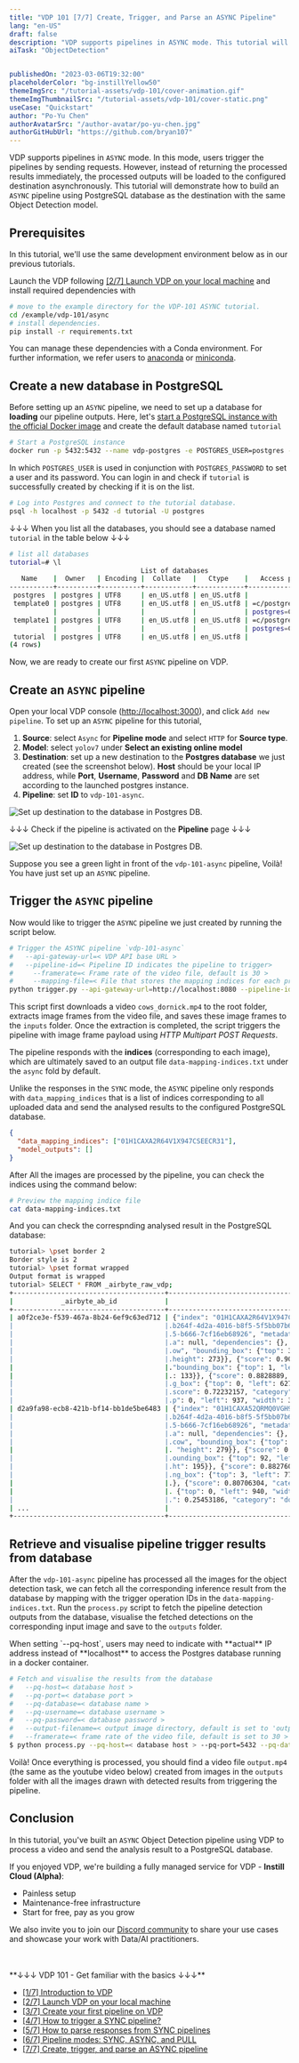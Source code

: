 ```yaml
---
title: "VDP 101 [7/7] Create, Trigger, and Parse an ASYNC Pipeline"
lang: "en-US"
draft: false
description: "VDP supports pipelines in ASYNC mode. This tutorial will demonstrate how to build an ASYNC pipeline using PostgreSQL database as the destination with the the same Object Detection model."
aiTask: "ObjectDetection"


publishedOn: "2023-03-06T19:32:00"
placeholderColor: "bg-instillYellow50"
themeImgSrc: "/tutorial-assets/vdp-101/cover-animation.gif"
themeImgThumbnailSrc: "/tutorial-assets/vdp-101/cover-static.png"
useCase: "Quickstart"
author: "Po-Yu Chen"
authorAvatarSrc: "/author-avatar/po-yu-chen.jpg"
authorGitHubUrl: "https://github.com/bryan107"
---
```


VDP supports pipelines in `ASYNC` mode. In this mode, users trigger the pipelines by sending requests.
However, instead of returning the processed results immediately, the processed outputs will be loaded to the configured destination asynchronously.
This tutorial will demonstrate how to build an `ASYNC` pipeline using PostgreSQL database as the destination with the same Object Detection model.

## Prerequisites

In this tutorial, we'll use the same development environment below as in our previous tutorials.

Launch the VDP following [[2/7] Launch VDP on your local machine](/tutorials/vdp-101-2-quickstart/?utm_source=blog&utm_medium=link&utm_campaign=vdp-101-7-create-trigger-parse-an-async-pipeline) and install required dependencies with

```bash
# move to the example directory for the VDP-101 ASYNC tutorial.
cd /example/vdp-101/async
# install dependencies.
pip install -r requirements.txt
```

You can manage these dependencies with a Conda environment. For further information, we refer users to [anaconda](https://docs.anaconda.com/anaconda/install/silent-mode/) or [miniconda](https://docs.conda.io/projects/conda/en/latest/user-guide/install/index.html#installing-conda-on-a-system-that-has-other-python-installations-or-packages).

## Create a new database in PostgreSQL

Before setting up an `ASYNC` pipeline, we need to set up a database for **loading** our pipeline outputs.
Here, let's [start a PostgreSQL instance with the official Docker image](https://hub.docker.com/_/postgres) and create the default database named `tutorial`

```bash
# Start a PostgreSQL instance
docker run -p 5432:5432 --name vdp-postgres -e POSTGRES_USER=postgres -e POSTGRES_PASSWORD=password -e POSTGRES_DB=tutorial -d postgres
```

In which `POSTGRES_USER` is used in conjunction with `POSTGRES_PASSWORD` to set a user and its password.
You can login in and check if `tutorial` is successfully created by checking if it is on the list.

```bash
# Log into Postgres and connect to the tutorial database.
psql -h localhost -p 5432 -d tutorial -U postgres
```

↓↓↓ When you list all the databases, you should see a database named `tutorial` in the table below ↓↓↓

```bash
# list all databases
tutorial=# \l
                                 List of databases
   Name    |  Owner   | Encoding |  Collate   |   Ctype    |   Access privileges
-----------+----------+----------+------------+------------+-----------------------
 postgres  | postgres | UTF8     | en_US.utf8 | en_US.utf8 |
 template0 | postgres | UTF8     | en_US.utf8 | en_US.utf8 | =c/postgres          +
           |          |          |            |            | postgres=CTc/postgres
 template1 | postgres | UTF8     | en_US.utf8 | en_US.utf8 | =c/postgres          +
           |          |          |            |            | postgres=CTc/postgres
 tutorial  | postgres | UTF8     | en_US.utf8 | en_US.utf8 |
(4 rows)
```

Now, we are ready to create our first `ASYNC` pipeline on VDP.

## Create an `ASYNC` pipeline

Open your local VDP console ([http://localhost:3000](http://localhost:3000)), and click `Add new pipeline`. To set up an `ASYNC` pipeline for this tutorial,

1. **Source**: select `Async` for **Pipeline mode** and select `HTTP` for **Source type**.
2. **Model**: select `yolov7` under **Select an existing online model**
3. **Destination**: set up a new destination to the **Postgres database** we just created (see the screenshot below). **Host** should be your local IP address, while **Port**, **Username**, **Password** and **DB Name** are set according to the launched postgres instance.
4. **Pipeline**: set **ID** to `vdp-101-async`.

<img
  src="/tutorial-assets/vdp-101/7-async-pipeline/async-add-destination.png"
  alt="Set up destination to the database in Postgres DB."
/>

↓↓↓ Check if the pipeline is activated on the **Pipeline** page ↓↓↓

<img
  src="/tutorial-assets/vdp-101/7-async-pipeline/async-pipeline-list.png"
  alt="Set up destination to the database in Postgres DB."
/>

Suppose you see a green light in front of the `vdp-101-async` pipeline, Voilà! You have just set up an `ASYNC` pipeline.

## Trigger the `ASYNC` pipeline

Now would like to trigger the `ASYNC` pipeline we just created by running the script below.

```bash
# Trigger the ASYNC pipeline `vdp-101-async`
#   --api-gateway-url=< VDP API base URL >
#   --pipeline-id=< Pipeline ID indicates the pipeline to trigger>
#	  --framerate=< Frame rate of the video file, default is 30 >
#	  --mapping-file=< File that stores the mapping indices for each processed image, default is 'data-mapping-indices.txt' >
python trigger.py --api-gateway-url=http://localhost:8080 --pipeline-id=vdp-101-async --framerate=30 --mapping-file=data-mapping-indices.txt
```

This script first downloads a video `cows_dornick.mp4` to the root folder, extracts image frames from the video file, and saves these image frames to the `inputs` folder. Once the extraction is completed, the script triggers the pipeline with image frame payload using _HTTP Multipart POST Requests_.

The pipeline responds with the **indices** (corresponding to each image), which are ultimately saved to an output file `data-mapping-indices.txt` under the `async` fold by default.

Unlike the responses in the `SYNC` mode, the `ASYNC` pipeline only responds with `data_mapping_indices` that is a list of indices corresponding to all uploaded data and send the analysed results to the configured PostgreSQL database.

```json
{
  "data_mapping_indices": ["01H1CAXA2R64V1X947CSEECR31"],
  "model_outputs": []
}
```

After All the images are processed by the pipeline, you can check the indices using the command below:

```bash
# Preview the mapping indice file
cat data-mapping-indices.txt
```

And you can check the correspnding analysed result in the PostgreSQL database:

```bash
tutorial> \pset border 2
Border style is 2
tutorial> \pset format wrapped
Output format is wrapped
tutorial> SELECT * FROM _airbyte_raw_vdp;
+--------------------------------------+-------------------------------------------------------------------------------------------------------------------------------------------------------------------------------+----------------------------+
|            _airbyte_ab_id            |                                                                                 _airbyte_data                                                                                 |    _airbyte_emitted_at     |
+--------------------------------------+-------------------------------------------------------------------------------------------------------------------------------------------------------------------------------+----------------------------+
| a0f2ce3e-f539-467a-8b24-6ef9c63ed712 | {"index": "01H1CAXA2R64V1X947CSEECR31", "model": "models/yolov7", "pipeline": {"name": "pipelines/vdp-101-async", "recipe": {"version": "v1alpha", "components": [{"id": "fc0.| 2023-05-26 15:30:26.938+00 |
|                                      |.b264f-4d2a-4016-b8f5-5f5bb07b683c", "metadata": null, "dependencies": {}, "resource_name": "source-connectors/source-http", "resource_detail": {}}, {"id": "93edf60f-f182-4c4.|                            |
|                                      |.5-b666-7cf16eb68926", "metadata": null, "dependencies": {}, "resource_name": "models/yolov7", "resource_detail": {}}, {"id": "8327f4cd-6582-48d5-bf9e-963cce30f9c2", "metadat.|                            |
|                                      |.a": null, "dependencies": {}, "resource_name": "destination-connectors/postgres-db", "resource_detail": {}}]}}, "detection": {"objects": [{"score": 0.9524831, "category": "c.|                            |
|                                      |.ow", "bounding_box": {"top": 328, "left": 481, "width": 515, "height": 389}}, {"score": 0.9065536, "category": "cow", "bounding_box": {"top": 133, "left": 1, "width": 405, ".|                            |
|                                      |.height": 273}}, {"score": 0.9017271, "category": "cow", "bounding_box": {"top": 288, "left": 857, "width": 422, "height": 407}}, {"score": 0.89512527, "category": "person", .|                            |
|                                      |."bounding_box": {"top": 1, "left": 474, "width": 112, "height": 197}}, {"score": 0.8950028, "category": "cow", "bounding_box": {"top": 3, "left": 775, "width": 405, "height".|                            |
|                                      |.: 133}}, {"score": 0.8828889, "category": "cow", "bounding_box": {"top": 99, "left": 795, "width": 483, "height": 237}}, {"score": 0.75729924, "category": "person", "boundin.|                            |
|                                      |.g_box": {"top": 0, "left": 627, "width": 48, "height": 75}}, {"score": 0.73897225, "category": "cow", "bounding_box": {"top": 0, "left": 0, "width": 172, "height": 131}}, {".|                            |
|                                      |.score": 0.72232157, "category": "dog", "bounding_box": {"top": 535, "left": 131, "width": 412, "height": 184}}, {"score": 0.59892243, "category": "cow", "bounding_box": {"to.|                            |
|                                      |.p": 0, "left": 937, "width": 342, "height": 158}}, {"score": 0.35217348, "category": "cow", "bounding_box": {"top": 1, "left": 940, "width": 131, "height": 53}}]}}           |                            |
| d2a9fa98-ecb8-421b-bf14-bb1de5be6483 | {"index": "01H1CAXA52QRMQ0VGH9T1S5GDX", "model": "models/yolov7", "pipeline": {"name": "pipelines/vdp-101-async", "recipe": {"version": "v1alpha", "components": [{"id": "fc0.| 2023-05-26 15:30:34.149+00 |
|                                      |.b264f-4d2a-4016-b8f5-5f5bb07b683c", "metadata": null, "dependencies": {}, "resource_name": "source-connectors/source-http", "resource_detail": {}}, {"id": "93edf60f-f182-4c4.|                            |
|                                      |.5-b666-7cf16eb68926", "metadata": null, "dependencies": {}, "resource_name": "models/yolov7", "resource_detail": {}}, {"id": "8327f4cd-6582-48d5-bf9e-963cce30f9c2", "metadat.|                            |
|                                      |.a": null, "dependencies": {}, "resource_name": "destination-connectors/postgres-db", "resource_detail": {}}]}}, "detection": {"objects": [{"score": 0.95135015, "category": ".|                            |
|                                      |.cow", "bounding_box": {"top": 321, "left": 483, "width": 511, "height": 396}}, {"score": 0.92246056, "category": "cow", "bounding_box": {"top": 131, "left": 1, "width": 410,.|                            |
|                                      |. "height": 279}}, {"score": 0.9212451, "category": "cow", "bounding_box": {"top": 163, "left": 767, "width": 491, "height": 282}}, {"score": 0.9055302, "category": "cow", "b.|                            |
|                                      |.ounding_box": {"top": 92, "left": 868, "width": 410, "height": 246}}, {"score": 0.89693654, "category": "person", "bounding_box": {"top": 0, "left": 474, "width": 113, "heig.|                            |
|                                      |.ht": 195}}, {"score": 0.88276064, "category": "cow", "bounding_box": {"top": 290, "left": 857, "width": 423, "height": 404}}, {"score": 0.8695851, "category": "cow", "boundi.|                            |
|                                      |.ng_box": {"top": 3, "left": 771, "width": 403, "height": 137}}, {"score": 0.8235585, "category": "person", "bounding_box": {"top": 0, "left": 626, "width": 49, "height": 79}.|                            |
|                                      |.}, {"score": 0.80706304, "category": "cow", "bounding_box": {"top": 528, "left": 126, "width": 340, "height": 190}}, {"score": 0.75044984, "category": "cow", "bounding_box":.|                            |
|                                      |. {"top": 0, "left": 940, "width": 338, "height": 163}}, {"score": 0.65243214, "category": "cow", "bounding_box": {"top": 1, "left": 1, "width": 284, "height": 140}}, {"score.|                            |
|                                      |.": 0.25453186, "category": "dog", "bounding_box": {"top": 132, "left": 0, "width": 412, "height": 269}}]}}                                                                    |                            |
| ...                                  |                                                                                                                                                                               |                            |
+--------------------------------------+-------------------------------------------------------------------------------------------------------------------------------------------------------------------------------+----------------------------+
```

## Retrieve and visualise pipeline trigger results from database

After the `vdp-101-async` pipeline has processed all the images for the object detection task, we can fetch all the corresponding inference result from the database by mapping with the trigger operation IDs in the `data-mapping-indices.txt`.
Run the `process.py` script to fetch the pipeline detection outputs from the database, visualise the fetched detections on the corresponding input image and save to the `outputs` folder.

<InfoBlock type="warning" title="warning">
When setting `--pq-host`, users may need to indicate with **actual** IP address instead of **localhost** to access the Postgres database running in a docker container.

</InfoBlock>

```bash
# Fetch and visualise the results from the database
#   --pq-host=< database host >
#   --pq-port=< database port >
#   --pq-database=< database name >
#   --pq-username=< database username >
#   --pq-password=< database password >
#   --output-filename=< output image directory, default is set to 'output.mp4' >
#   --framerate=< frame rate of the video file, default is set to 30 >
$ python process.py --pq-host=< database host > --pq-port=5432 --pq-database=tutorial --pq-username=postgres --pq-password=password --output-filename=output.mp4 --framerate=30
```

Voilà! Once everything is processed, you should find a video file `output.mp4` (the same as the youtube video below) created from images in the `outputs` folder with all the images drawn with detected results from triggering the pipeline.

<Youtube id="jokydabr70M" />

## Conclusion

In this tutorial, you've built an `ASYNC` Object Detection pipeline using VDP to process a video and send the analysis result to a PostgreSQL database.

If you enjoyed VDP, we're building a fully managed service for VDP - **Instill Cloud (Alpha)**:

- Painless setup
- Maintenance-free infrastructure
- Start for free, pay as you grow

<CtaButton
  text="☁️ Try Instill Cloud Free"
  link="https://www.instill.tech/?utm_source=tutorial&utm_medium=link&utm_campaign=vdp-101-7-create-trigger-parse-an-async-pipeline"
/>

We also invite you to join our [Discord community](https://discord.gg/sevxWsqpGh) to share your use cases and showcase your work with Data/AI practitioners.

<br />
<br />
**↓↓↓ VDP 101 - Get familiar with the basics ↓↓↓**

- [[1/7] Introduction to VDP](/tutorials/vdp-101-1-introduction)
- [[2/7] Launch VDP on your local machine](/tutorials/vdp-101-2-quickstart)
- [[3/7] Create your first pipeline on VDP](/tutorials/vdp-101-3-create-your-first-pipeline)
- [[4/7] How to trigger a SYNC pipeline?](/tutorials/vdp-101-4-how-to-trigger-a-sync-pipeline)
- [[5/7] How to parse responses from SYNC pipelines](/tutorials/vdp-101-5-how-to-parse-vdp-responses)
- [[6/7] Pipeline modes: SYNC, ASYNC, and PULL](/tutorials/vdp-101-6-pipeline-modes)
- [[7/7] Create, trigger, and parse an ASYNC pipeline](/tutorials/vdp-101-7-create-trigger-parse-an-async-pipeline)
